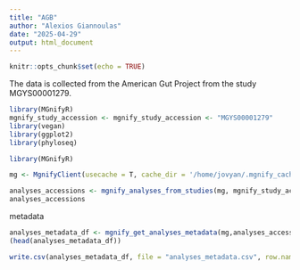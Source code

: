 ```yaml
---
title: "AGB"
author: "Alexios Giannoulas"
date: "2025-04-29"
output: html_document
---
```


```r
knitr::opts_chunk$set(echo = TRUE)
```

The data is collected from the American Gut Project from the study MGYS00001279. 

```r
library(MGnifyR)
mgnify_study_accession <- mgnify_study_accession <- "MGYS00001279"
library(vegan)
library(ggplot2)
library(phyloseq)

library(MGnifyR)

mg <- MgnifyClient(usecache = T, cache_dir = '/home/jovyan/.mgnify_cache')

```
```r
analyses_accessions <- mgnify_analyses_from_studies(mg, mgnify_study_accession)
analyses_accessions
```
metadata
```r
analyses_metadata_df <- mgnify_get_analyses_metadata(mg,analyses_accessions)
(head(analyses_metadata_df))
```
```r
write.csv(analyses_metadata_df, file = "analyses_metadata.csv", row.names = FALSE)
```

